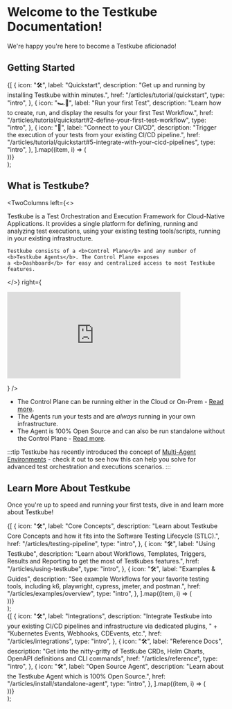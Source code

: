 
# Welcome to the Testkube Documentation!

We're happy you're here to become a Testkube aficionado!

## Getting Started

  <section className={clsx("row indent--min")}>
    {[
      {
        icon: "🛠",
        label: "Quickstart",
        description:
          "Get up and running by installing Testkube within minutes.",
        href: "/articles/tutorial/quickstart",
        type: "intro",
      },
      {
        icon: "🏎💨",
        label: "Run your first Test",
        description:
          "Learn how to create, run, and display the results for your first Test Workflow.",
        href: "/articles/tutorial/quickstart#2-define-your-first-test-workflow",
        type: "intro",
      },
      {
        icon: "🚀",
        label: "Connect to your CI/CD",
        description:
          "Trigger the execution of your tests from your existing CI/CD pipeline.",
        href: "/articles/tutorial/quickstart#5-integrate-with-your-cicd-pipelines",
        type: "intro",
      },
    ].map((item, i) => (
      <article key={i} className="col padding--sm intro__card">
        <DocCard item={item} />
      </article>
    ))}
  </section>
);

<DocCardList />

## What is Testkube?


<TwoColumns
  left={<>
<p>
    Testkube is a Test Orchestration and Execution Framework for Cloud-Native Applications. It provides a single
    platform for defining, running and analyzing test executions, using your existing testing tools/scripts,
    running in your existing infrastructure.
  </p>
  <p>

    Testkube consists of a <b>Control Plane</b> and any number of <b>Testkube Agents</b>. The Control Plane exposes
    a <b>Dashboard</b> for easy and centralized access to most Testkube features.

  </p>

  </>}
  right={<p>
    <iframe width="400" height="200" src="https://youtube.com/embed/7q0wR-skW8M" title="Getting Started with Testkube" frameborder="0" allow="accelerometer; autoplay; clipboard-write; encrypted-media; gyroscope; picture-in-picture; web-share" referrerpolicy="strict-origin-when-cross-origin" allowfullscreen></iframe>
  </p>}
/>

- The Control Plane can be running either in the Cloud or On-Prem - [Read more](/articles/install/overview).
- The Agents run your tests and are _always_ running in your own infrastructure.
- The Agent is 100% Open Source and can also be run standalone without the Control Plane - [Read more](/articles/install/standalone-agent).

:::tip
Testkube has recently introduced the concept of [Multi-Agent Environments](/articles/install/multi-agent) - check it out to see how this can help you solve for
advanced test orchestration and executions scenarios.
:::

## Learn More About Testkube

Once you're up to speed and running your first tests, dive in and learn more about Testkube!

  <section className={clsx("row indent--min")}>
    {[
      {
        icon: "🛠",
        label: "Core Concepts",
        description:
          "Learn about Testkube Core Concepts and how it fits into the Software Testing Lifecycle (STLC).",
        href: "/articles/testing-pipeline",
        type: "intro",
      },
      {
        icon: "🛠",
        label: "Using Testkube",
        description:
          "Learn about Workflows, Templates, Triggers, Results and Reporting to get the most of Testkubes features.",
        href: "/articles/using-testkube",
        type: "intro",
      },
      {
        icon: "🛠",
        label: "Examples & Guides",
        description:
          "See example Workflows for your favorite testing tools, including k6, playwright, cypress, jmeter, and postman.",
        href: "/articles/examples/overview",
        type: "intro",
      },
    ].map((item, i) => (
      <article key={i} className="col padding--sm intro__card">
        <DocCard item={item} />
      </article>
    ))}
  </section>
);

<LearnCardList />

  <section className={clsx("row indent--min")}>
    {[
      {
        icon: "🛠",
        label: "Integrations",
        description:
          "Integrate Testkube into your existing CI/CD pipelines and infrastructure via dedicated plugins, " +
          "Kubernetes Events, Webhooks, CDEvents, etc.",
        href: "/articles/integrations",
        type: "intro",
      },
      {
        icon: "🛠",
        label: "Reference Docs",
        description:
          "Get into the nitty-gritty of Testkube CRDs, Helm Charts, OpenAPI definitions and CLI commands",
        href: "/articles/reference",
        type: "intro",
      },
      {
        icon: "🛠",
        label: "Open Source Agent",
        description:
          "Learn about the Testkube Agent which is 100% Open Source.",
        href: "/articles/install/standalone-agent",
        type: "intro",
      },
    ].map((item, i) => (
      <article key={i} className="col padding--sm intro__card">
        <DocCard item={item} />
      </article>
    ))}
  </section>
);

<LearnMoreCardList />
